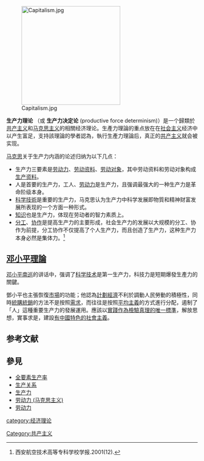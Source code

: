 [[File:Capitalism.jpg|260px]]

'''生产力理论''' （或 '''生产力决定论''' (productive force determinism)）是一个歸類於[[共产主义|共产主义]]和[[马克思主义|马克思主义]]的相關经济理论。生產力理論的重点放在在[[社会主义|社会主义]]经济中以产生富足，支持該理論的學者認為，執行生產力理論后，真正的[[共产主义|共产主义]]就会被实现。

[[马克思|马克思]]关于生产力内涵的论述归纳为以下几点： 
*生产力三要素是[[劳动力|劳动力]]、[[劳动资料|劳动资料]]、[[劳动对象|劳动对象]]，其中劳动资料和劳动对象构成[[生产资料|生产资料]]。
*人是首要的生产力，工人、[[劳动力|劳动力]]是生产力，且强调最强大的一种生产力是革命阶级本身。 
*[[科学技术|科学技術]]是重要的生产力，马克思认为生产力中科学发展即物質和精神财富发展所表现的一个方面一种形式。
*[[知识|知识]]也是生产力，体现在劳动者的智力素质上。
*[[分工|分工]]、[[協作|协作]]是提高生产力的主要形成，社会生产力的发展以大规模的分工、协作为前提，分工协作不仅提高了个人生产力，而且创造了生产力，这种生产力本身必然是集体力。<ref>西安航空技术高等专科学校学报.2001(12).</ref>
{{Communism sidebar}}

==[[邓小平理论|邓小平理論]]==
[[邓小平南巡|邓小平南巡]]的讲话中，强调了[[科学技术|科学技术]]是第一生产力，科技力是短期爆發生產力的關鍵。

鄧小平也主張恢復[[市場|市場]]的功能；他認為[[計劃經濟|計劃經濟]]不利於調動人民勞動的積極性，同時[[统购统销|統購統銷]]的方法不是按照[[需求|需求]]，而往往是按照[[平等主义者|平均主義]]的方式進行分配，遏制了「人」這種重要生产力的發展運用。應該以[[实践是检验真理的唯一标准|實踐作為檢驗真理的唯一標準]]，解放思想，實事求是，建設[[中国特色社会主义|有中國特色的社會主義]]。

==参考文献==
{{reflist}}

==參見==
*[[全要素生产率|全要素生产率]]
*[[生产关系|生产关系]]
*[[生产力|生产力]]
*[[劳动力_(马克思主义)|劳动力 (马克思主义)]]
*[[劳动力|劳动力]]

[[Category:共产主义|Category:共产主义]]
[[category:经济理论|category:经济理论]]